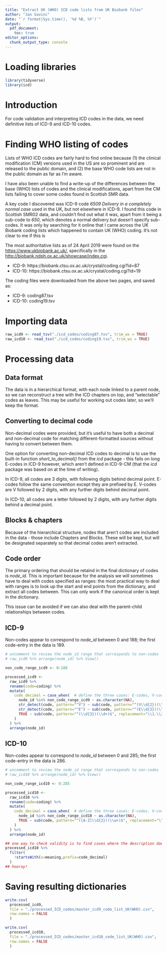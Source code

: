 ```yaml
---
title: "Extract UK (WHO) ICD code lists from UK Biobank files"
author: "Jan Savinc"
date: "`r format(Sys.time(), '%d %B, %Y')`"
output: 
  pdf_document:
    toc: true
editor_options: 
  chunk_output_type: console
---
```


# Loading libraries

```r
library(tidyverse)
library(icd)
```

# Introduction

For code validation and interpreting ICD codes in the data, we need definitive lists of ICD-9 and ICD-10 codes.

# Finding WHO listing of codes

Lists of WHO ICD codes are fairly hard to find online because (1) the clinical modification (CM) versions used in the US are so prominent and are released to the public domain, and (2) the base WHO code lists are not in the public domain as far as I'm aware. 

I have also been unable to find a write-up of the differences between the base (WHO) lists of codes and the clinical modifications, apart from the CM lists failing to cover some codes found in Scottish SMR data.

A key code I discovered was ICD-9 code *6509 Delivery in a completely normal case* used in the UK, but not elsewhere in ICD-9. I found this code in Scottish SMR02 data, and couldn't find out what it was, apart from it being a sub-code to *650*, which denotes a normal delivery but doesn't specify sub-codes. It was only by searching for it online that I came across the UK Biobank coding lists which happened to contain UK (WHO) coding. It's not clear to me if this is 

The most authoritative lists as of 24 April 2019 were found on the [https://www.ukbiobank.ac.uk/](UK Biobank), specifically in the [http://biobank.ndph.ox.ac.uk/showcase/index.cgi](Data Showcase section).

* ICD-9: https://biobank.ctsu.ox.ac.uk/crystal/coding.cgi?id=87
* ICD-10: https://biobank.ctsu.ox.ac.uk/crystal/coding.cgi?id=19

The coding files were downloaded from the above two pages, and saved as:

* ICD-9: coding87.tsv
* ICD-10: coding19.tsv

# Importing data

```r
raw_icd9 <- read_tsv("./icd_codes/coding87.tsv", trim_ws = TRUE)
raw_icd10 <- read_tsv("./icd_codes/coding19.tsv", trim_ws = TRUE)
```

# Processing data

## Data format

The data is in a hierarchical format, with each node linked to a parent node, so we can reconstruct a tree with the ICD chapters on top, and "selectable" codes as leaves. This may be useful for working out codes later, so we'll keep the format.

## Converting to decimal code

Non-decimal codes were provided, but it's useful to have both a decimal and non-decimal code for matching different-formatted sources without having to convert between them.

One option for converting non-decimal ICD codes to decimal is to use the built-in function *short_to_decimal()* from the *icd* package - this fails on long E-codes in ICD-9 however, which aren't defined in ICD-9-CM (that the *icd* package was based on at the time of writing).

In ICD-9, all codes are 3 digits, with following digits behind decimal point. E-codes follow the same convention except they are prefixed by E. V-codes are V followed by 2 digits, with any further digits behind decimal point.

In ICD-10, all codes are a letter followed by 2 digits, with any further digits behind a decimal point.

## Blocks & chapters

Because of the hierarchical structure, nodes that aren't codes are included in the data - those include Chapters and Blocks. These will be kept, but will be designated separately so that decimal codes aren't extracted.

## Code order

The primary ordering that should be retaind in the final dictionary of codes is *node_id*. This is important because for the analysis we will sometimes have to deal with codes specified as ranges: the most practical way to deal with ranges is to look up the start and end points from the dictionary, and extract all codes between. This can only work if the canonical order is kept in the dictionary.

This issue can be avoided if we can also deal with the parent-child relationships between codes.

## ICD-9

Non-codes appear to correspond to *node_id* between 0 and 188; the first code-entry in the data is 189.

```r
# uncomment to review the node_id range that corresponds to non-codes
# raw_icd9 %>% arrange(node_id) %>% View()

non_code_range_icd9 <- 0:188

processed_icd9 <-
  raw_icd9 %>%
  rename(code=coding) %>%
  mutate(
    code_decimal = case_when(  # define the three cases: E-codes, V-codes, and all the rest
      node_id %in% non_code_range_icd9 ~ as.character(NA),
      str_detect(code, pattern="^V") ~ sub(code, pattern="^(V\\d{2})(\\d+)$", replacement="\\1.\\2"),
      str_detect(code, pattern="^E") ~ sub(code, pattern="^(E\\d{3})(\\d+)$", replacement="\\1.\\2"),
      TRUE ~ sub(code, pattern="^(\\d{3})(\\d+)$", replacement="\\1.\\2")
    )
  ) %>%
  arrange(node_id)
```

## ICD-10

Non-codes appear to correspond to *node_id* between 0 and 285; the first code-entry in the data is 286.

```r
# uncomment to review the node_id range that corresponds to non-codes
# raw_icd10 %>% arrange(node_id) %>% View()

non_code_range_icd10 <- 0:285

processed_icd10 <-
  raw_icd10 %>%
  rename(code=coding) %>%
  mutate(
    code_decimal = case_when(  # define the three cases: E-codes, V-codes, and all the rest
      node_id %in% non_code_range_icd10 ~ as.character(NA),
      TRUE ~ sub(code, pattern="^([A-Z]\\d{2})(\\w+)$", replacement="\\1.\\2")
    )
  ) %>%
  arrange(node_id)

## one way to check validity is to find cases where the description doesn't begin with the decimal code
processed_icd10 %>%
  filter(
    !startsWith(x=meaning,prefix=code_decimal)
  )
## hooray!
```

# Saving resulting dictionaries

```r
write.csv(
  processed_icd9, 
  file = "./processed_ICD_codes/master_icd9_code_list_UK(WHO).csv", 
  row.names = FALSE
  )

write.csv(
  processed_icd10, 
  file = "./processed_ICD_codes/master_icd10_code_list_UK(WHO).csv", 
  row.names = FALSE
  )
```

